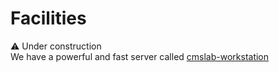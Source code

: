 # Facilities

⚠️ Under construction \
We have a powerful and fast server called [cmslab-workstation](/docs/hardware/cmslab-workstation.mdx)